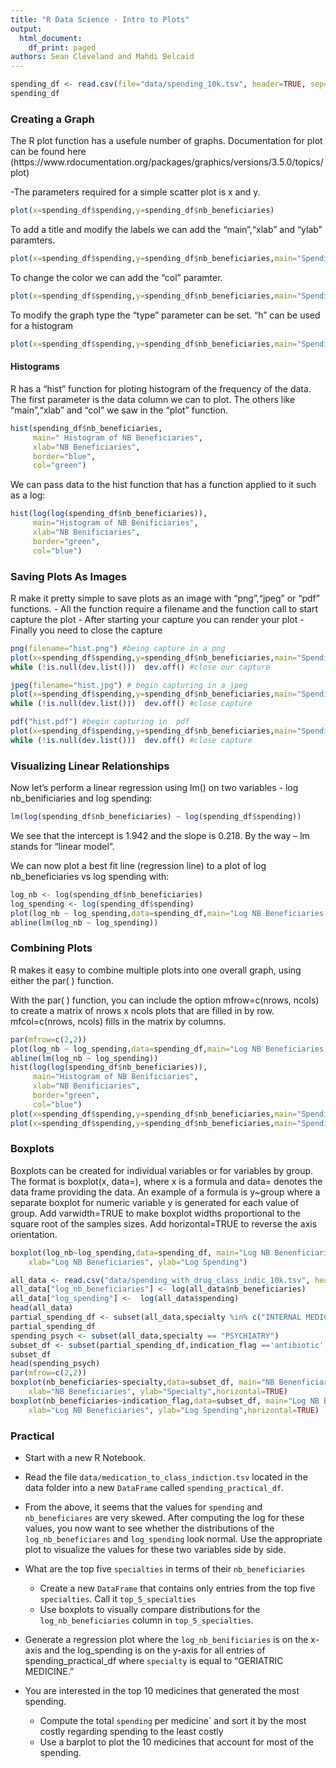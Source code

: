 ```yaml
---
title: "R Data Science - Intro to Plots"
output:
  html_document:
    df_print: paged
authors: Sean Cleveland and Mahdi Belcaid
---
```



```r
spending_df <- read.csv(file="data/spending_10k.tsv", header=TRUE, sep="\t")
spending_df
```
### Creating a Graph  
The R plot function has a usefule number of graphs. Documentation for plot can be found here (https://www.rdocumentation.org/packages/graphics/versions/3.5.0/topics/plot) 

-The parameters required for a simple  scatter plot is x and y.
```r
plot(x=spending_df$spending,y=spending_df$nb_beneficiaries)
```
To add a title and modify the labels we can add the "main","xlab" and "ylab" paramters.
```r
plot(x=spending_df$spending,y=spending_df$nb_beneficiaries,main="Spending vs. NB Beneficiaries", xlab="Spending",ylab="Medication")
```
To change the color we can add the "col" paramter.
```r
plot(x=spending_df$spending,y=spending_df$nb_beneficiaries,main="Spending vs. NB Beneficiaries", xlab="Spending",ylab="Medication",col="blue")
```
To modify the graph type the "type" parameter can be set. "h" can be used for a histogram
```r
plot(x=spending_df$spending,y=spending_df$nb_beneficiaries,main="Spending vs. NB Beneficiaries", xlab="Spending",ylab="Medication",col="blue",type="h")
```
#### Histograms  
R has a "hist" function for ploting histogram of the frequency of the data.  The first parameter is the data column we can to plot.  The others like "main","xlab" and "col" we saw in the "plot" function.  
```r
hist(spending_df$nb_beneficiaries,
     main=" Histogram of NB Beneficiaries",
     xlab="NB Beneficiaries", 
     border="blue", 
     col="green")
```
We can pass data to the hist function that has a function applied to it such as a log:
```r
hist(log(log(spending_df$nb_beneficiaries)),
     main="Histogram of NB Benificiaries",
     xlab="NB Benificiaries", 
     border="green", 
     col="blue")
```
### Saving Plots As Images  

R make it pretty simple to save plots as an image with  "png","jpeg" or "pdf" functions.
- All the function require a filename and the function call to start capture the plot
- After starting your capture you can render your plot
- Finally you need to close the capture

```r
png(filename="hist.png") #being capture in a png
plot(x=spending_df$spending,y=spending_df$nb_beneficiaries,main="Spending vs. NB Beneficiaries", xlab="Spending",ylab="Medication",col="blue")
while (!is.null(dev.list()))  dev.off() #close our capture

jpeg(filename="hist.jpg") # begin capturing in a jpeg
plot(x=spending_df$spending,y=spending_df$nb_beneficiaries,main="Spending vs. NB Beneficiaries", xlab="Spending",ylab="Medication",col="blue")
while (!is.null(dev.list()))  dev.off() #close capture

pdf("hist.pdf") #begin capturing in  pdf
plot(x=spending_df$spending,y=spending_df$nb_beneficiaries,main="Spending vs. NB Beneficiaries", xlab="Spending",ylab="Medication",col="blue")
while (!is.null(dev.list()))  dev.off() #close capture
```
### Visualizing Linear Relationships  

Now let’s perform a linear regression using lm() on two variables - log nb_benificiaries and log spending:

```r
lm(log(spending_df$nb_beneficiaries) ~ log(spending_df$spending))
```
We see that the intercept is 1.942 and the slope is 0.218. By the way – lm stands for “linear model”.

We can now plot a best fit line (regression line) to a plot of log nb_beneficiaries vs log spending with:
```r
log_nb <- log(spending_df$nb_beneficiaries)
log_spending <- log(spending_df$spending)
plot(log_nb ~ log_spending,data=spending_df,main="Log NB Beneficiaries vs Log Spending", xlab="Log NB Beneficiaries",ylab="Log Spending",col="blue")+
abline(lm(log_nb ~ log_spending))
```
### Combining Plots  
R makes it easy to combine multiple plots into one overall graph, using either the 
par( ) function.

With the par( ) function, you can include the option mfrow=c(nrows, ncols) to create a matrix of nrows x ncols plots that are filled in by row. mfcol=c(nrows, ncols) fills in the matrix by columns.
```r
par(mfrow=c(2,2))
plot(log_nb ~ log_spending,data=spending_df,main="Log NB Beneficiaries vs Log Spending", xlab="Log NB Beneficiaries",ylab="Log Spending",col="blue")+
abline(lm(log_nb ~ log_spending))
hist(log(log(spending_df$nb_beneficiaries)),
     main="Histogram of NB Benificiaries",
     xlab="NB Benificiaries", 
     border="green", 
     col="blue")
plot(x=spending_df$spending,y=spending_df$nb_beneficiaries,main="Spending vs. NB Beneficiaries", xlab="Spending",ylab="Medication",col="blue",type="h")
plot(x=spending_df$spending,y=spending_df$nb_beneficiaries,main="Spending vs. NB Beneficiaries", xlab="Spending",ylab="Medication")
```
### Boxplots  
Boxplots can be created for individual variables or for variables by group. The format is boxplot(x, data=), where x is a formula and data= denotes the data frame providing the data. An example of a formula is y~group where a separate boxplot for numeric variable y is generated for each value of group. Add varwidth=TRUE to make boxplot widths proportional to the square root of the samples sizes. Add horizontal=TRUE to reverse the axis orientation.
```r
boxplot(log_nb~log_spending,data=spending_df, main="Log NB Benenficiaries vs Log Spending", 
  	xlab="Log NB Beneficiaries", ylab="Log Spending")
```
```r
all_data <- read.csv("data/spending_with_drug_class_indic_10k.tsv", header=TRUE, sep="\t")
all_data["log_nb_beneficiaries"] <- log(all_data$nb_beneficiaries)
all_data["log_spending"] <-  log(all_data$spending)
head(all_data)
partial_spending_df <- subset(all_data,specialty %in% c("INTERNAL MEDICINE", "EMERGENCY MEDICINE", "PSYCHIATRY"))
partial_spending_df
spending_psych <- subset(all_data,specialty == "PSYCHIATRY")
subset_df <- subset(partial_spending_df,indication_flag =='antibiotic' |  indication_flag == 'antipsychotic')
subset_df
head(spending_psych)
par(mfrow=c(2,2))
boxplot(nb_beneficiaries~specialty,data=subset_df, main="NB Benenficiaries vs Speciality", 
  	xlab="NB Beneficiaries", ylab="Specialty",horizontal=TRUE)
boxplot(nb_beneficiaries~indication_flag,data=subset_df, main="Log NB Benenficiaries vs Log Spending", 
  	xlab="Log NB Beneficiaries", ylab="Log Spending",horizontal=TRUE)
```
### Practical  

- Start with a new R Notebook.


- Read the file `data/medication_to_class_indiction.tsv` located in the data folder into a new  `DataFrame` called `spending_practical_df`.
  
- From the above, it seems that the values for `spending` and `nb_beneficiares` are very skewed. After computing the log for these values, you now want to see whether the distributions of the `log_nb_beneficiares` and `log_spending` look normal. Use the appropriate plot to visualize the values for these two variables side by side. 

- What are the top five `specialties` in terms of their `nb_beneficiaries`
  - Create a new `DataFrame` that contains only entries from the top five `specialties`. Call it `top_5_specialties`
  - Use boxplots to visually compare distributions for the `log_nb_beneficiaries` column in `top_5_specialties`. 


- Generate a regression plot where the `log_nb_benificiaries` is on the x-axis and the log_spending is on the y-axis for all entries of   spending_practical_df where  `specialty` is equal to "GERIATRIC MEDICINE."

    
- You are interested in the top 10 medicines that generated the most spending.
  - Compute the total `spending` per medicine` and sort it by the most costly regarding spending to the least costly
  - Use a barplot to plot the 10 medicines that account for most of the spending.

